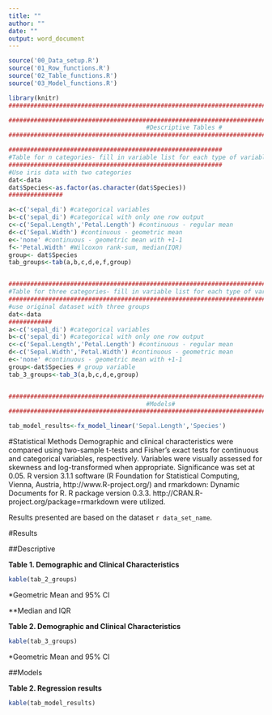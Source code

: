 ```yaml
---
title: ""
author: ""
date: ""
output: word_document
---
```


 
```r
source('00_Data_setup.R')
source('01_Row_functions.R')
source('02_Table_functions.R')
source('03_Model_functions.R')

library(knitr)
####################################################################################################

####################################################################################################
                                      #Descriptive Tables #
####################################################################################################

###########################################################
#Table for n categories- fill in variable list for each type of variable#
###########################################################
#Use iris data with two categories
dat<-data
dat$Species<-as.factor(as.character(dat$Species))
###############

a<-c('sepal_di') #categorical variables
b<-c('sepal_di') #categorical with only one row output
c<-c('Sepal.Length','Petal.Length') #continuous - regular mean
d<-c('Sepal.Width') #continuous - geometric mean
e<-'none' #continuous - geometric mean with +1-1
f<-'Petal.Width' #Wilcoxon rank-sum, median(IQR)
group<- dat$Species
tab_groups<-tab(a,b,c,d,e,f,group)


#############################################################################
#Table for three categories- fill in variable list for each type of variable#
#############################################################################
#use original dataset with three groups
dat<-data
############
a<-c('sepal_di') #categorical variables
b<-c('sepal_di') #categorical with only one row output
c<-c('Sepal.Length','Petal.Length') #continuous - regular mean
d<-c('Sepal.Width','Petal.Width') #continuous - geometric mean
e<-'none' #continuous - geometric mean with +1-1
group<-dat$Species # group variable
tab_3_groups<-tab_3(a,b,c,d,e,group)


####################################################################################################
                                      #Models#
####################################################################################################

tab_model_results<-fx_model_linear('Sepal.Length','Species')

```

#Statistical Methods
Demographic and clinical characteristics were compared using two-sample t-tests and Fisher's exact tests for continuous and categorical variables, respectively. Variables were visually assessed for skewness and log-transformed when appropriate. Significance was set at 0.05. R version 3.1.1 software (R Foundation for Statistical Computing, Vienna, Austria, http://www.R-project.org/) and rmarkdown: Dynamic Documents for R. R package version 0.3.3. http://CRAN.R-project.org/package=rmarkdown were utilized.

Results presented are based on the dataset `r data_set_name`.     

#Results

##Descriptive




**Table 1. Demographic and Clinical Characteristics**
```r
kable(tab_2_groups)
```

*Geometric Mean and 95% CI

**Median and IQR


**Table 2.  Demographic and Clinical Characteristics**
```r
kable(tab_3_groups)
```

*Geometric Mean and 95% CI

##Models


**Table 2. Regression results**
```r
kable(tab_model_results)
```

